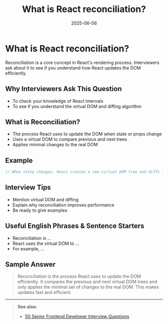 ﻿---
title: 'What is React reconciliation?'
date: '2025-06-06'
tags: ['interview', 'react', 'reconciliation', 'virtual dom']
draft: false
summary: 'A clear explanation of React reconciliation, with diagrams, examples, and interview tips.'
authors: ['default']
layout: PostSimple
---

# What is React reconciliation?

Reconciliation is a core concept in React's rendering process. Interviewers ask about it to see if you understand how React updates the DOM efficiently.

## Why Interviewers Ask This Question

- To check your knowledge of React internals
- To see if you understand the virtual DOM and diffing algorithm

## What is Reconciliation?

- The process React uses to update the DOM when state or props change
- Uses a virtual DOM to compare previous and next trees
- Applies minimal changes to the real DOM

## Example

```js
// When state changes, React creates a new virtual DOM tree and diffs it with the previous one
```

## Interview Tips

- Mention virtual DOM and diffing
- Explain why reconciliation improves performance
- Be ready to give examples

## Useful English Phrases & Sentence Starters

- Reconciliation is ...
- React uses the virtual DOM to ...
- For example, ...

## Sample Answer

> Reconciliation is the process React uses to update the DOM efficiently. It compares the previous and next virtual DOM trees and only applies the minimal set of changes to the real DOM. This makes updates fast and efficient.

---

> **See also:**
>
> - [50 Senior Frontend Developer Interview Questions](./)
